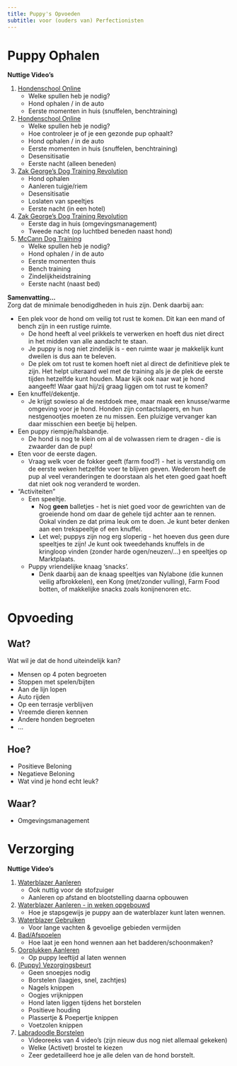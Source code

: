 ```yaml
---
title: Puppy's Opvoeden 
subtitle: voor (ouders van) Perfectionisten
---
```


# Puppy Ophalen

**Nuttige Video's**

1. [Hondenschool Online](https://www.youtube.com/watch?v=_TgBqaQKA64&list=PLap7FepmcVoRRHnBiWJxGgd8EsTUEwZd3)
    * Welke spullen heb je nodig?
    * Hond ophalen / in de auto
    * Eerste momenten in huis (snuffelen, benchtraining)
1. [Hondenschool Online](https://www.youtube.com/watch?v=e5Dzx6FVT1o&list=PLap7FepmcVoRwd2GcHp9TIsJLooyuYwJz)
    * Welke spullen heb je nodig?
    * Hoe controleer je of je een gezonde pup ophaalt?
    * Hond ophalen / in de auto
    * Eerste momenten in huis (snuffelen, benchtraining)
    * Desensitisatie
    * Eerste nacht (alleen beneden)
1. [Zak George's Dog Training Revolution](https://www.youtube.com/watch?v=4Cndhfrx6CU&list=PLMssKIjsDxXl_ZXQgcHlEY_fC-yL5P76N)
    * Hond ophalen
    * Aanleren tuigje/riem
    * Desensitisatie
    * Loslaten van speeltjes
    * Eerste nacht (in een hotel)
1. [Zak George's Dog Training Revolution](https://youtu.be/0c-IjjzmS0E)
    * Eerste dag in huis (omgevingsmanagement)
    * Tweede nacht (op luchtbed beneden naast hond)
1. [McCann Dog Training](https://youtu.be/-vlo84vDSlY)
    * Welke spullen heb je nodig?
    * Hond ophalen / in de auto
    * Eerste momenten thuis
    * Bench training
    * Zindelijkheidstraining
    * Eerste nacht (naast bed)

**Samenvatting...**     
Zorg dat de minimale benodigdheden in huis zijn. Denk daarbij aan:

* Een plek voor de hond om veilig tot rust te komen. Dit kan een mand of bench zijn in een rustige ruimte. 
    * De hond heeft al veel prikkels te verwerken en hoeft dus niet direct in het midden van alle aandacht te staan. 
    * Je puppy is nog niet zindelijk is - een ruimte waar je makkelijk kunt dweilen is dus aan te beleven.
    * De plek om tot rust te komen hoeft niet al direct de definitieve plek te zijn. Het helpt uiteraard wel met de training als je de plek de eerste tijden hetzelfde kunt houden. Maar kijk ook naar wat je hond aangeeft! Waar gaat hij/zij graag liggen om tot rust te komen?
* Een knuffel/dekentje. 
    * Je krijgt sowieso al de nestdoek mee, maar maak een knusse/warme omgeving voor je hond. Honden zijn contactslapers, en hun nestgenootjes moeten ze nu missen. Een pluizige vervanger kan daar misschien een beetje bij helpen.
* Een puppy riempje/halsbandje. 
    * De hond is nog te klein om al de volwassen riem te dragen - die is zwaarder dan de pup!
* Eten voor de eerste dagen. 
    * Vraag welk voer de fokker geeft (farm food?) - het is verstandig om de eerste weken hetzelfde voer te blijven geven. Wederom heeft de pup al veel veranderingen te doorstaan als het eten goed gaat hoeft dat niet ook nog veranderd te worden.
* "Activiteiten"
    * Een speeltje. 
        * Nog **geen** balletjes - het is niet goed voor de gewrichten van de groeiende hond om daar de gehele tijd achter aan te rennen. Ookal vinden ze dat prima leuk om te doen. Je kunt beter denken aan een trekspeeltje of een knuffel. 
        * Let wel; puppys zijn nog erg sloperig - het hoeven dus geen dure speeltjes te zijn! Je kunt ook tweedehands knuffels in de kringloop vinden (zonder harde ogen/neuzen/...) en speeltjes op Marktplaats.
    * Puppy vriendelijke knaag 'snacks'. 
        * Denk daarbij aan de knaag speeltjes van Nylabone (die kunnen veilig afbrokkelen), een Kong (met/zonder vulling), Farm Food botten, of makkelijke snacks zoals konijnenoren etc.

# Opvoeding

## Wat?

Wat wil je dat de hond uiteindelijk kan?

- Mensen op 4 poten begroeten
- Stoppen met spelen/bijten
- Aan de lijn lopen
- Auto rijden
- Op een terrasje verblijven
- Vreemde dieren kennen
- Andere honden begroeten
- ... 

## Hoe?

- Positieve Beloning
- Negatieve Beloning
- Wat vind je hond echt leuk?

## Waar?

- Omgevingsmanagement

# Verzorging

**Nuttige Video's**

1. [Waterblazer Aanleren](https://www.youtube.com/watch?v=bTrVeRypZQU)
    - Ook nuttig voor de stofzuiger
    - Aanleren op afstand en blootstelling daarna opbouwen
1. [Waterblazer Aanleren - in weken opgebouwd](https://www.youtube.com/watch?v=ZQg7Ci8eHb8)
    - Hoe je stapsgewijs je puppy aan de waterblazer kunt laten wennen.
1. [Waterblazer Gebruiken](https://www.youtube.com/watch?v=NKjul5gBFDk)
    - Voor lange vachten & gevoelige gebieden vermijden
1. [Bad/Afspoelen](https://www.youtube.com/watch?v=5b45wihv3co)
    - Hoe laat je een hond wennen aan het badderen/schoonmaken?
1. [Oorplukken Aanleren](https://www.youtube.com/shorts/IxBJkzA_dMM)
    - Op puppy leeftijd al laten wennen
1. [(Puppy) Vezorgingsbeurt](https://www.youtube.com/watch?v=gEfNr8Xtdcc)
    - Geen snoepjes nodig
    - Borstelen (laagjes, snel, zachtjes)
    - Nagels knippen
    - Oogjes vrijknippen
    - Hond laten liggen tijdens het borstelen
    - Positieve houding
    - Plassertje & Poepertje knippen
    - Voetzolen knippen
1. [Labradoodle Borstelen](https://www.youtube.com/watch?v=C9lEFjGq3mE)
    - Videoreeks van 4 video's (zijn nieuw dus nog niet allemaal gekeken)
    - Welke (Activet) brostel te kiezen
    - Zeer gedetailleerd hoe je alle delen van de hond borstelt.
